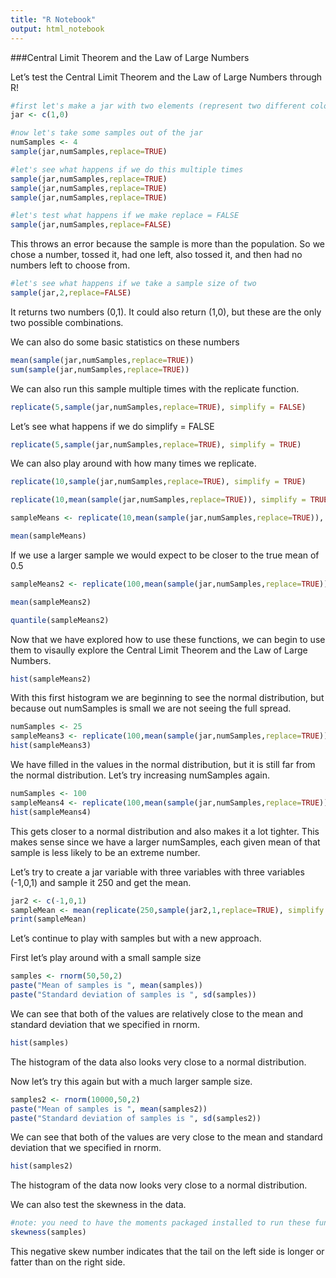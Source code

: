 ---
title: "R Notebook"
output: html_notebook
---

###Central Limit Theorem and the Law of Large Numbers

Let's test the Central Limit Theorem and the Law of Large Numbers through R!

```{r}
#first let's make a jar with two elements (represent two different color jelly beans)
jar <- c(1,0)
```

```{r}
#now let's take some samples out of the jar
numSamples <- 4
sample(jar,numSamples,replace=TRUE)
```

```{r}
#let's see what happens if we do this multiple times
sample(jar,numSamples,replace=TRUE)
sample(jar,numSamples,replace=TRUE)
sample(jar,numSamples,replace=TRUE)
```

```{r}
#let's test what happens if we make replace = FALSE
sample(jar,numSamples,replace=FALSE)
```
This throws an error because the sample is more than the population. So we chose a number, tossed it, had one left, also tossed it, and then had no numbers left to choose from. 

```{r}
#let's see what happens if we take a sample size of two
sample(jar,2,replace=FALSE)
```
It returns two numbers (0,1). It could also return (1,0), but these are the only two possible combinations. 

We can also do some basic statistics on these numbers

```{r}
mean(sample(jar,numSamples,replace=TRUE))
sum(sample(jar,numSamples,replace=TRUE))

```

We can also run this sample multiple times with the replicate function. 
```{r}
replicate(5,sample(jar,numSamples,replace=TRUE), simplify = FALSE)
```

Let's see what happens if we do simplify = FALSE
```{r}
replicate(5,sample(jar,numSamples,replace=TRUE), simplify = TRUE)
```

We can also play around with how many times we replicate.
```{r}
replicate(10,sample(jar,numSamples,replace=TRUE), simplify = TRUE)
```

```{r}
replicate(10,mean(sample(jar,numSamples,replace=TRUE)), simplify = TRUE)
```

```{r}
sampleMeans <- replicate(10,mean(sample(jar,numSamples,replace=TRUE)), simplify = TRUE)
```

```{r}
mean(sampleMeans)
```

If we use a larger sample we would expect to be closer to the true mean of 0.5
```{r}
sampleMeans2 <- replicate(100,mean(sample(jar,numSamples,replace=TRUE)), simplify = TRUE)
```

```{r}
mean(sampleMeans2)
```

```{r}
quantile(sampleMeans2)
```

Now that we have explored how to use these functions, we can begin to use them to visaully explore the Central Limit Theorem and the Law of Large Numbers. 
```{r}
hist(sampleMeans2)
```

With this first histogram we are beginning to see the normal distribution, but because out numSamples is small we are not seeing the full spread. 

```{r}
numSamples <- 25
sampleMeans3 <- replicate(100,mean(sample(jar,numSamples,replace=TRUE)), simplify = TRUE)
hist(sampleMeans3)
```

We have filled in the values in the normal distribution, but it is still far from the normal distribution. Let's try increasing numSamples again. 

```{r}
numSamples <- 100
sampleMeans4 <- replicate(100,mean(sample(jar,numSamples,replace=TRUE)), simplify = TRUE)
hist(sampleMeans4)
```

This gets closer to a normal distribution and also makes it a lot tighter. This makes sense since we have a larger numSamples, each given mean of that sample is less likely to be an extreme number. 

Let's try to create a jar variable with three variables with three variables (-1,0,1) and sample it 250 and get the mean. 
```{r}
jar2 <- c(-1,0,1)
sampleMean <- mean(replicate(250,sample(jar2,1,replace=TRUE), simplify = TRUE))
print(sampleMean)
```

Let's continue to play with samples but with a new approach.

First let's play around with a small sample size

```{r}
samples <- rnorm(50,50,2)
paste("Mean of samples is ", mean(samples))
paste("Standard deviation of samples is ", sd(samples))
```
We can see that both of the values are relatively close to the mean and standard deviation that we specified in rnorm. 

```{r}
hist(samples)
```
The histogram of the data also looks very close to a normal distribution.

Now let's try this again but with a much larger sample size.

```{r}
samples2 <- rnorm(10000,50,2)
paste("Mean of samples is ", mean(samples2))
paste("Standard deviation of samples is ", sd(samples2))
```

We can see that both of the values are very close to the mean and standard deviation that we specified in rnorm. 

```{r}
hist(samples2)
```
The histogram of the data now looks very close to a normal distribution.

We can also test the skewness in the data. 

```{r}
#note: you need to have the moments packaged installed to run these functions
skewness(samples)
```
This negative skew number indicates that the tail on the left side is longer or fatter than on the right side.







